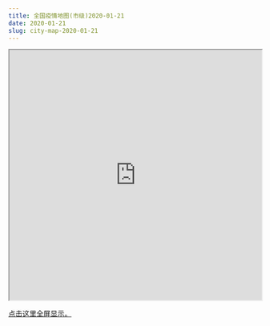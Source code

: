 ```yaml
---
title: 全国疫情地图(市级)2020-01-21
date: 2020-01-21
slug: city-map-2020-01-21
---
```


<iframe seamless src="https://pzhaonet.github.io/ncov/leaflet/leafmap-city-2020-01-21.html" width="100%" height="500"></iframe>

[点击这里全屏显示。](https://pzhaonet.github.io/ncov/leaflet/leafmap-city-2020-01-21.html)
